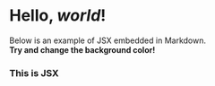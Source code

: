 # Hello, _world_!

Below is an example of JSX embedded in Markdown. <br /> **Try and change
the background color!**

<div style={{ padding: '20px', backgroundColor: 'red' }}>
  <h3>This is JSX</h3>
</div>

